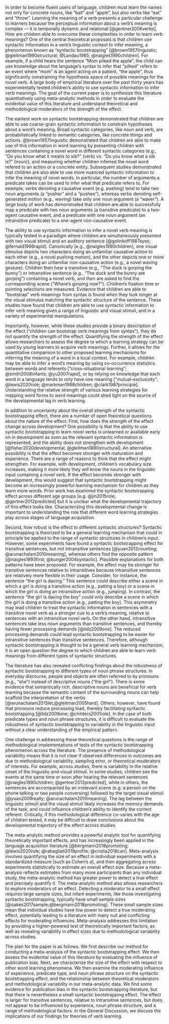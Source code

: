 In order to become fluent users of language, children must learn the names not only for concrete nouns, like “ball” and “apple”,  but also verbs like “eat” and “throw”. Learning the meaning of a verb presents a particular challenge to learners because the perceptual information about a verb’s meaning is complex --- it is temporally dynamic and relational [@gentner2006verbs]. How are children able to overcome these complexities in order to learn verb meanings? One of the central theoretical proposals is that children use syntactic information in a verb’s linguistic context to infer meaning, a phenomenon known as  “syntactic bootstrapping” [@brown1957linguistic; @gleitman1990structural; @Landau1985; @naigles1990children]. For example, if a child hears the sentence “Mom pilked the apple”, the child can use knowledge about the language’s syntax  to infer that “pilked” refers to an event where “mom” is an agent acting on a patient, “the apple”, thus significantly constraining the hypothesis space of possible meanings for the novel verb.  A large body of empirical literature over the past thirty years has experimentally tested children’s ability to use syntactic information to infer verb meanings. The goal of the current paper is to synthesize this literature quantitatively using meta-analytic methods in order to evaluate the evidential value of this literature and understand theoretical and methodological moderators of the strength of the effect. 

The earliest work on syntactic bootstrapping demonstrated that children are able to use coarse-grain syntactic information to constrain hypotheses about a word’s meaning. Broad syntactic categories, like noun and verb, are probabilistically linked to semantic categories, like concrete things and actions. @brown1957linguistic demonstrated that children are able to make use of this information in word learning by presenting  children with sentences containing a novel word in different syntactic categories (e.g., “Do you know what it means to sib?” (verb) vs. “Do you know what a sib is?” (noun)), and measuring whether children inferred the novel word refered to an action or a concrete entity.  Subsequent studies demonstrated that children are also able to use more nuanced syntactic information to infer the meaning of novel words. In particular, the number of arguments a predicate takes can be used to infer what that predicate refers to. For example, verbs denoting a causative event (e.g. pushing) tend to take two noun arguments (a “pusher” and a “pushee”), whereas verbs denoting self-generated motion (e.g., waving) take only one noun argument (a “waver”). A large body of work has demonstrated that children are able to successfully map a predicate with two noun arguments (a transitive predicate) to a two-agent causative event, and a predicate with one noun argument (an intransitive predicate) to a  one-agent non-causative event. 

The ability to use syntactic information to infer a novel verb meaning is typically tested in a paradigm where children are simultaneously presented with two visual stimuli and an auditory sentence [@golinkoff1987eyes; @fernald1998rapid]. Canonically [e.g., @naigles1990children], one visual stimulus depicts two characters doing an unfamiliar causative action to each other (e.g., a novel pushing motion), and the other depicts one or more characters doing an unfamiliar non-causative action (e.g., a  novel waving gesture). Children then hear a transitive (e.g., “The duck is gorping the bunny”) or intransitive sentence (e.g., “The duck and the bunny are gorping”) containing a novel verb, and then are asked to find the  corresponding scene (“Where’s gorping now?”). Children’s fixation time or pointing selections are measured. Evidence that children are able to "bootstrap" verb meanings from syntax is found when they look longer at the visual stimulus matching the syntactic structure of the sentence.  These studies have found that children are able to use syntactic information to infer verb meaning given a range of linguistic and visual stimuli, and in a variety of experimental manipulations. 

Importantly, however, while these studies provide a binary description of the effect ("children can bootstrap verb meanings from syntax"), they do not quantify the *strength* of the effect. Quantifying the strength of the effect allows researchers to assess the degree to which a learning strategy can be used by young learners to acquire verb meanings. Further, it allows for the quantitative comparison to other proposed learning mechanisms for inferring the meaning of a word in a local context. For example, children may be able to infer a word’s meaning by using co-occurrence statistics between words and referents ["cross-situational learning"; @smith2008infants; @yu2007rapid], or by relying on knowledge that each word in a language tends to only have one meaning ["mutual-exclusivity"; @lewis2020role; @markman1988children; @clark1987principle]. Understanding the relative strength of various learning strategies for mapping word forms to word meanings could shed light on the source of the developmental lag in verb learning.
	
In addition to uncertainty about the overall strength of the syntactic bootstrapping effect, there are a number of open theoretical questions about the nature of the effect. First, how does the strength of the effect change across development? One possibility is that the ability to use syntactic bootstrapping to learn novel verbs is unlearned or available early on in development as soon as the relevant syntactic information is represented, and the ability does not strengthen with development [@fisher2020developmental; @gleitman1990structural]. An alternative possibility is that the effect becomes stronger with maturation and experience. There are a range of reasons to think that the effect might strengthen. For example, with development, children’s vocabulary size increases, making it more likely they will know the nouns in the linguistic input containing a novel verb. If the effect becomes stronger with development, this would suggest that syntactic bootstrapping might become an increasingly powerful learning mechanism for children as they learn more words. Prior work has examined the syntactic bootstrapping effect across different age groups [e.g. @jin2015role; @gertner2012predicted] but it is unclear what the developmental trajectory of this effect looks like. Characterizing this developmental change is important to understanding the role that different word learning strategies play across stages of language acquisition. 
	
Second, how robust is the effect to different syntactic structures? Syntactic bootstrapping is theorized to be a general learning mechanism that could in principle be applied to the range of syntactic structures in children’s input. However, some experiments have found a syntactic bootstrapping effect for transitive sentences, but not intransitive sentences [@yuan2012counting; @arunachalam2010meaning], whereas others find the opposite pattern [@naigles1993first; @bunger2004syntactic]. Plausible explanations for both patterns have been proposed.  For example, the effect may be stronger for transitive sentences relative to intransitives because intransitive sentences are relatively more flexible in their usage. Consider, for instance, the sentence “the girl is daxing.” This sentence could describe either a scene in which a girl is doing a transitive action (e.g., patting a boy) or a scene in which the girl is doing an intransitive action (e.g., jumping). In contrast, the sentence “the girl is daxing the boy” could only describe a scene in which the girl is doing a transitive action (e.g., patting the boy). This asymmetry may lead children to treat the syntactic information in sentences with a transitive novel verb as a stronger cue to a verb’s meaning, relative to sentences with an intransitive novel verb. On the other hand, intransitive sentences take less noun arguments than transitive sentences, and thereby having fewer processing demands [@lidz2009one]. The reduced processing demands could lead syntactic bootstrapping to be easier for intransitive sentences than transitive sentences. Therefore, although syntactic bootstrapping is thought to be a general verb learning mechanism, it is an open question the degree to which children are able to learn verb meanings from different types of syntactic structures.

The literature has also revealed conflicting findings about the robustness of syntactic bootstrapping to different types of noun phrase structures. In everyday discourse, people and objects are often referred to by pronouns (e.g., “she”) instead of descriptive nouns (“the girl”). There is some evidence that semantically rich, descriptive nouns are beneficial for verb learning because the semantic content of the surrounding nouns can help scaffold the interpretation of the verbs [@arunachalam2015let;@gleitman2005hard]. Others, however, have found that pronouns reduce processing load, thereby facilitating syntactic bootstrapping [@lidz2009one; @childers2001role]. In the case of both predicate types and noun phrase structures, it is difficult to evaluate the robustness of syntactic bootstrapping to variability in the linguistic input without a clear understanding of the empirical pattern. 

One challenge in addressing these theoretical questions is the range of methodological implementations of tests of the syntactic bootstrapping phenomenon across the literature. The presence of methodological variability means that it is not clear if observed differences in outcomes are due to methodological variability, sampling error, or theoretical moderators of interests.  For example, across studies, there is variability in the relative onset of the linguistic and visual stimuli. In some studies, children see the events at the same time or soon after hearing the relevant sentences [@naigles1990children; @gertner2012predicted], while in others, the sentences are accompanied by an irrelevant scene (e.g. a person on the phone talking or two people conversing) followed by the target visual stimuli [@yuan2009really; @arunachalam2010meaning]. The lag between the linguistic stimuli and the visual stimuli likely increases the memory demands of the task, and could influence children's ability to identify the correct referent. Critically, if this methodological difference co-varies with the age of children tested, it may be difficult to draw conclusions about the developmental trajectory of the effect across studies. 

The meta-analytic method provides a powerful analytic tool for quantifying theoretically important effects, and has increasingly been applied in the language acquisition literature [@bergmann2018promoting; @lewis2020role; @rabagliati2019profile; @cristia2018can]. Meta-analysis involves quantifying the size of an effect in individual experiments with a standardized measure (such as Cohen’s $d$), and then aggregating across experiments statistically to estimate an overall effect size. Because a meta-analysis reflects estimates from many more participants than any individual study, the meta-analytic method has greater power to detect a true effect and precisely quantify it.  The meta-analytic method also allows researchers to explore moderators of an effect. Detecting a moderator to a small effect requires large sample sizes, but infant experiments, like those investigating syntactic bootstrapping, typically have small sample sizes  [@oakes2017sample;@bergmann2018promoting]. These small sample sizes mean that individual studies have low power to detect a true moderating effect, potentially leading to a literature with many null and conflicting effects for moderating influences. Meta-analysis addresses this limitation by providing a higher-powered test of theoretically important factors, as well as revealing variability in effect sizes due to methodological variability across studies. 

The plan for the paper is as follows. We first describe our method for conducting a meta-analysis of the syntactic bootstrapping effect. We then assess the evidential value of this literature by evaluating the influence of publication bias. Next, we characterize the size of the effect with respect to other word learning phenomena. We then examine the moderating influence of experience, predicate type, and noun phrase structure on the syntactic bootstrapping effect, and the relationship between theoretical moderators and methodological variability in our meta-analytic data.  We find some evidence for publication bias in the syntactic bootstrapping literature, but that there is nevertheless a small syntactic bootstrapping effect. The effect is larger for transitive sentences, relative to intransitive sentences, but does not appear to be influenced by experience, noun phrase structure, and a range of methodological factors. In the General Discussion, we discuss the implications of our findings for theories of verb learning.
